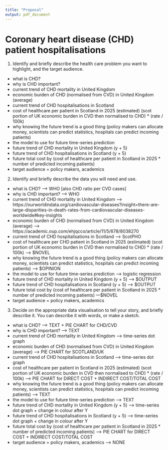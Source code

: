 ```yaml
---
title: "Proposal"
output: pdf_document
---
```


# Coronary heart disease (CHD) patient hospitalisations

1. Identify and briefly describe the health care problem you want to highlight, and the target audience.
- what is CHD?
- why is CHD important?
- current trend of CHD mortality in United Kingdom
- economic burden of CHD (normalised from CVD) in United Kingdom (average)
- current trend of CHD hospitalisations in Scotland
- cost of healthcare per patient in Scotland in 2025 (estimated) (scot portion of UK economic burden in CVD then normalised to CHD) * (rate / 100k)
- why knowing the future trend is a good thing (policy makers can allocate money, scientists can predict statistics, hospitals can predict incoming patients)
- the model to use for future time-series prediction
- future trend of CHD mortality in United Kingdom (y + 5)
- future trend of CHD hospitalisations in Scotland (y + 5)
- future total cost by (cost of healthcare per patient in Scotland in 2025 * number of predicted incoming patients)
- target audience = policy makers, academics

2. Identify and briefly describe the data you will need and use.
- what is CHD? ---> WHO [also CHD ratio per CVD cases]
- why is CHD important? ---> WHO
- current trend of CHD mortality in United Kingdom ---> https://ourworldindata.org/cardiovascular-diseases?insight=there-are-large-disparities-in-death-rates-from-cardiovascular-diseases-worldwide#key-insights
- economic burden of CHD (normalised from CVD) in United Kingdom (average) ---> https://academic.oup.com/ehjqcco/article/11/5/678/8038270
- current trend of CHD hospitalisations in Scotland ---> ScotPHO
- cost of healthcare per CHD patient in Scotland in 2025 (estimated) (scot portion of UK economic burden in CVD then normalised to CHD) * (rate / 100k) ---> $NOVEL
- why knowing the future trend is a good thing (policy makers can allocate money, scientists can predict statistics, hospitals can predict incoming patients) ---> $OPINION
- the model to use for future time-series prediction ---> logistic regression
- future trend of CHD mortality in United Kingdom (y + 5) --> $OUTPUT
- future trend of CHD hospitalisations in Scotland (y + 5) ---> $OUTPUT
- future total cost by (cost of healthcare per patient in Scotland in 2025 * number of predicted incoming patients) ---$NOVEL
- target audience = policy makers, academics

3. Decide on the appropriate data visualisation to tell your story, and briefly describe it. You can describe it with words, or make a sketch.
- what is CHD? ---> TEXT + PIE CHART for CHD/CVD
- why is CHD important? ---> TEXT
- current trend of CHD mortality in United Kingdom ---> time-series dot graph
- economic burden of CHD (normalised from CVD) in United Kingdom (average) ---> PIE CHART for SCOTLAND/UK
- current trend of CHD hospitalisations in Scotland ---> time-series dot graph
- cost of healthcare per patient in Scotland in 2025 (estimated) (scot portion of UK economic burden in CVD then normalised to CHD) * (rate / 100k) ---> PIE CHART for DIRECT COST + INDIRECT COST/TOTAL COST
- why knowing the future trend is a good thing (policy makers can allocate money, scientists can predict statistics, hospitals can predict incoming patients) ---> TEXT
- the model to use for future time-series prediction ---> TEXT
- future trend of CHD mortality in United Kingdom (y + 5) ---> time-series dot graph + change in colour after Y
- future trend of CHD hospitalisations in Scotland (y + 5) ---> time-series dot graph + change in colour after Y
- future total cost by (cost of healthcare per patient in Scotland in 2025 * number of predicted incoming patients) ---> PIE CHART for DIRECT COST + INDIRECT COST/TOTAL COST
- target audience = policy makers, academics ---> NONE
